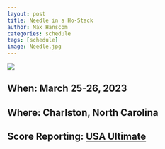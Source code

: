 ```yaml
---
layout: post
title: Needle in a Ho-Stack
author: Max Hanscom
categories: schedule
tags: [schedule]
image: Needle.jpg
---
```


![](assets/img/Needle.jpg)


## **When:** March 25-26, 2023

## **Where:** Charlston, North Carolina

## **Score Reporting:** [USA Ultimate](https://play.usaultimate.org/events/Needle-in-a-Ho-Stack-/)